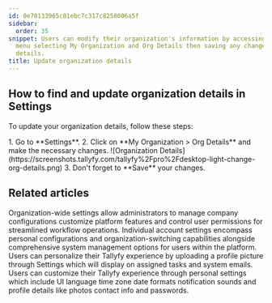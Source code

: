 ```yaml
---
id: 0e70133965c81ebc7c317c8258006a5f
sidebar:
  order: 35
snippet: Users can modify their organization's information by accessing the Settings
  menu selecting My Organization and Org Details then saving any changes made to the
  details.
title: Update organization details
---
```



## How to find and update organization details in Settings

To update your organization details, follow these steps:

<Steps>
1. Go to **Settings**.
2. Click on **My Organization > Org Details** and make the necessary changes.
   ![Organization Details](https://screenshots.tallyfy.com/tallyfy%2Fpro%2Fdesktop-light-change-org-details.png)
3. Don't forget to **Save** your changes.
</Steps>


## Related articles
<CardGrid>
<LinkTitleCard header="<b>Settings > Organization settings</b>" href="/products/pro/settings/org-settings/" > Organization-wide settings allow administrators to manage company configurations customize platform features and control user permissions for streamlined workflow operations. </LinkTitleCard>
<LinkTitleCard header="<b>Settings > Personal settings</b>" href="/products/pro/settings/personal-settings/" > Individual account settings encompass personal configurations and organization-switching capabilities alongside comprehensive system management options for users within the platform. </LinkTitleCard>
<LinkTitleCard header="<b>Personal Settings > Update your profile picture</b>" href="/products/pro/settings/personal-settings/how-can-i-set-up-my-profile-photo-on-tallyfy/" > Users can personalize their Tallyfy experience by uploading a profile picture through Settings which will display on assigned tasks and system emails. </LinkTitleCard>
<LinkTitleCard header="<b>Personal Settings > Personalization settings</b>" href="/products/pro/settings/personal-settings/personalization-settings/" > Users can customize their Tallyfy experience through personal settings which include UI language time zone date formats notification sounds and profile details like photos contact info and passwords. </LinkTitleCard>
</CardGrid>